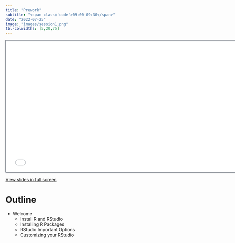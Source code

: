 ```yaml
---
title: "Prework"
subtitle: "<span class='code'>09:00-09:30</span>"
date: "2022-07-25"
image: "images/session1.png"
tbl-colwidths: [5,20,75]
---
```


```{=html}
<iframe class="slide-deck" src="../materials/00_Prework.html" height="420" width="747" style="border: 1px solid #2e3846;"></iframe>
```
[View slides in full screen](../materials/lecture0_Prework.html)


# Outline

-   Welcome
    -   Install R and RStudio
    -   Installing R Packages
    -   RStudio Important Options
    -   Customizing your RStudio

